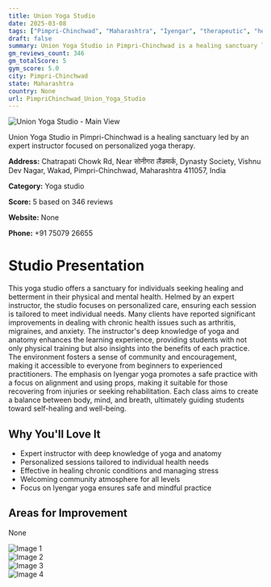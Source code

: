 ```yaml
---
title: Union Yoga Studio
date: 2025-03-08
tags: ["Pimpri-Chinchwad", "Maharashtra", "Iyengar", "therapeutic", "healing", "community", "Pimpri-Chinchwad"]  
draft: false
summary: Union Yoga Studio in Pimpri-Chinchwad is a healing sanctuary led by an expert instructor focused on personalized yoga therapy.
gm_reviews_count: 346
gm_totalScore: 5
gym_score: 5.0
city: Pimpri-Chinchwad
state: Maharashtra
country: None
url: PimpriChinchwad_Union_Yoga_Studio
---
```


<div className="aspect-[16/9] relative my-8">
  <img 
    src="https://lh5.googleusercontent.com/p/AF1QipNDYf27yYJUZKPGBoMordq3sH5w6hsnwVZwQ7ke=w1920-h1080-k-no"
    alt="Union Yoga Studio - Main View"
    className="object-cover absolute inset-0 w-full h-full rounded-lg"
  />
</div>

Union Yoga Studio in Pimpri-Chinchwad is a healing sanctuary led by an expert instructor focused on personalized yoga therapy.

**Address:** Chatrapati Chowk Rd, Near सोनीगरा लैंडमार्क, Dynasty Society, Vishnu Dev Nagar, Wakad, Pimpri-Chinchwad, Maharashtra 411057, India

**Category:** Yoga studio

**Score:** 5 based on 346 reviews

**Website:** None

**Phone:** +91 75079 26655

# Studio Presentation

This yoga studio offers a sanctuary for individuals seeking healing and betterment in their physical and mental health. Helmed by an expert instructor, the studio focuses on personalized care, ensuring each session is tailored to meet individual needs. Many clients have reported significant improvements in dealing with chronic health issues such as arthritis, migraines, and anxiety. The instructor's deep knowledge of yoga and anatomy enhances the learning experience, providing students with not only physical training but also insights into the benefits of each practice. The environment fosters a sense of community and encouragement, making it accessible to everyone from beginners to experienced practitioners. The emphasis on Iyengar yoga promotes a safe practice with a focus on alignment and using props, making it suitable for those recovering from injuries or seeking rehabilitation. Each class aims to create a balance between body, mind, and breath, ultimately guiding students toward self-healing and well-being.


## Why You'll Love It

- Expert instructor with deep knowledge of yoga and anatomy
- Personalized sessions tailored to individual health needs
- Effective in healing chronic conditions and managing stress
- Welcoming community atmosphere for all levels
- Focus on Iyengar yoga ensures safe and mindful practice

## Areas for Improvement

None

<div className="grid grid-cols-1 xl:grid-cols-2 gap-4 my-8">
<div className="aspect-[4/3] relative"><img src="https://lh3.googleusercontent.com/p/AF1QipNc-MeY1HXpZhAK-s6CCzhp_Un8konFYZrG3LTz=w1920-h1080-k-no" alt="Image 1" className="object-cover absolute inset-0 w-full h-full rounded-lg" /></div>
<div className="aspect-[4/3] relative"><img src="https://lh5.googleusercontent.com/p/AF1QipOOhg7lmk97pxgIAn6DEVYRJzTMIcpUUK1FlvAz=w1920-h1080-k-no" alt="Image 2" className="object-cover absolute inset-0 w-full h-full rounded-lg" /></div>
<div className="aspect-[4/3] relative"><img src="https://lh5.googleusercontent.com/p/AF1QipPTX8k8bEPz81CAVMN3sOKXUwoX50KxApGeZ9Ip=w1920-h1080-k-no" alt="Image 3" className="object-cover absolute inset-0 w-full h-full rounded-lg" /></div>
<div className="aspect-[4/3] relative"><img src="https://lh3.googleusercontent.com/p/AF1QipN7o_BN3cZKDZWL6BvwypQpgPVJ-1Skp_zuVoTd=w1920-h1080-k-no" alt="Image 4" className="object-cover absolute inset-0 w-full h-full rounded-lg" /></div>
</div>